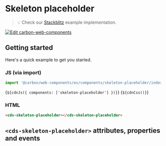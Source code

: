 
<Meta of={SkeletonPlaceholderStories} />

# Skeleton placeholder

> 💡 Check our
> [Stackblitz](https://stackblitz.com/github/carbon-design-system/carbon-for-ibm-dotcom/tree/main/packages/web-components/examples/stackblitz/basic/components/skeleton-placeholder)
> example implementation.

[![Edit carbon-web-components](https://developer.stackblitz.com/img/open_in_stackblitz.svg)](https://stackblitz.com/github/carbon-design-system/carbon-for-ibm-dotcom/tree/main/packages/carbon-web-components/examples/stackblitz/basic/components/skeleton-placeholder)

## Getting started

Here's a quick example to get you started.

### JS (via import)

```javascript
import '@carbon/web-components/es/components/skeleton-placeholder/index.js';
```

<Markdown>{`${cdnJs({ components: ['skeleton-placeholder'] })}`}</Markdown>
<Markdown>{`${cdnCss()}`}</Markdown>

### HTML

```html
<cds-skeleton-placeholder></cds-skeleton-placeholder>
```

## `<cds-skeleton-placeholder>` attributes, properties and events

<ArgsTable of="cds-skeleton-placeholder" />
